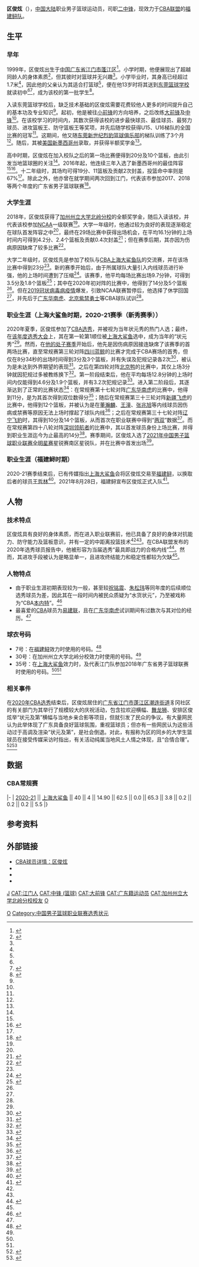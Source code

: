 {{Infobox basketball biography
| name= 区俊炫
| image = 
| number = 7
| position = [[二中锋|二中锋]]
| height_m = 2.06
| weight_kg = 105
| league = [[CBA|CBA]]
| team = 福建鲟
| birth_date = {{Birth date and age|1999|3|7}}
| birth_place = {{CHN}}[[广东省|广东省]][[江门市|江门市]][[蓬江区|蓬江区]]
| nationality = {{PRC}}
| high_school = {{Le|盟诺学校|Menaul School}}
| college = [[加州州立大学北岭分校|加州州立大学北岭分校]]（休学）
| draft_year = 2020
| draft_round = 1
| draft_pick = 1
| draft_team = [[上海大鲨鱼|上海大鲨鱼]]
| draft_league = CBA
| career_start = 2020
| years1 = [[2020-21年中国男子篮球职业联赛|2020–2021]]
| team1 = [[上海大鲨鱼|上海大鲨鱼]]
| years2 = [[2021-22年中国男子篮球职业联赛|2021]]–
| team2 = [[福建鲟|福建鲟]]
| highlights = 
}}

'''区俊炫'''（{{Bd|1999年|3月7日<ref>{{Cite news|author=高京|title=江门小伙成状元，龙狮摘下榜眼祝铭震|url=https://epaper.xkb.com.cn/view/1168612|date=2020-08-22|newspaper=[[新快报|新快报]]|pages=12|access-date=2021-05-23|archive-date=2021-05-23|archive-url=https://web.archive.org/web/20210523044919/https://epaper.xkb.com.cn/view/1168612|dead-url=no}}</ref>}}），[[中国大陆|中国大陆]]职业男子篮球运动员，司职[[二中锋|二中锋]]，现效力于[[CBA|CBA联盟]]的[[福建鲟|福建鲟队]]。

== 生平 ==
=== 早年 ===
1999年，区俊炫出生于[[中国|中国]][[广东省|广东省]][[江门市|江门市]][[蓬江区|蓬江区]]<ref name=intro_1>{{Cite news|author=罗霈|author2=区耀源、陈嘉辉|title=希望家乡球迷支持鼓励|url=http://dzb.jmrb.com:8080/jmrb/html/2020-08/14/content_598330.htm|date=2020-08-14|newspaper=江门日报|pages=A12|access-date=2021-04-07|archive-date=2021-04-12|archive-url=https://web.archive.org/web/20210412000523/http://dzb.jmrb.com:8080/jmrb/html/2020-08/14/content_598330.htm|dead-url=no}}</ref>。小学时期，他便展现出了超越同龄人的身体素质<ref name=intro_2>{{Cite news|author=皇智尧|title=“努力和坚持，收获更好的自己”|url=http://dzb.jmrb.com:8080/jmrb/html/2020-08/18/content_598612.htm|date=2020-08-18|newspaper=江门日报|pages=A04|access-date=2021-04-07|archive-date=2021-04-12|archive-url=https://web.archive.org/web/20210412000547/http://dzb.jmrb.com:8080/jmrb/html/2020-08/18/content_598612.htm|dead-url=no}}</ref>，但其彼时对篮球并无兴趣<ref name=intro_1/>。小学毕业时，其身高已经超过1.7米<ref name=intro_2/>，因此他的父亲认为其适合打篮球<ref name=intro_1/>，便在他13岁时将其送到[[东莞篮球学校|东莞篮球学校]]就读初中<ref name=intro_2/><ref name=intro_3>{{Cite news|author=陈卓栋|author2=谭耀广|title=状元大热门！江门小伙将征战CBA选秀|url=http://ep.ycwb.com/epaper/ywdf/html/2020-08/13/content_792_300429.htm|date=2020-08-13|newspaper=[[羊城晚报|羊城晚报]]|location=[[珠海|珠]][[中山市|中]][[江门|江]]|pages=A13|access-date=2021-04-07|archive-date=2021-04-11|archive-url=https://web.archive.org/web/20210411184450/http://ep.ycwb.com/epaper/ywdf/html/2020-08/13/content_792_300429.htm|dead-url=no}}</ref>，成为该校的第一批学生<ref name=intro_4>{{Cite news|author=李元春|title=起步晚起点高的状元秀|url=http://paper.xinmin.cn/html/xmwb/2020-08-22/10/78584.html|date=2020-08-22|newspaper=[[新民晚报|新民晚报]]|pages=10|access-date=2021-04-07|archive-date=2021-04-11|archive-url=https://web.archive.org/web/20210411184658/http://paper.xinmin.cn/html/xmwb/2020-08-22/10/78584.html|dead-url=no}}</ref>。

入读东莞篮球学校后，缺乏技术基础的区俊炫需要花费较他人更多的时间提升自己的基本功及专业知识<ref name=intro_2/>。起初，他是被往[[小前锋|小前锋]]的方向培养，之后改练[[大前锋|大前锋]]及[[中锋_(篮球)|中锋]]<ref name=intro_3/>。在该校学习的时间内，其数次获得该校的进步最快球员、最佳球员、最努力球员、进攻篮板王、防守篮板王等奖项，并先后随学校获得U15、U16梯队的全国比赛的冠军<ref name=intro_4/>。这期间，他又随[[东莞新世纪烈豹篮球俱乐部|东莞新世纪烈豹篮球俱乐部]]的梯队训练了3个月<ref name=intro_3/>。随后，其被[[美国|美国]][[新墨西哥州|新墨西哥州]]{{Le|盟诺学校|Menaul School}}录取，并获得半额奖学金<ref name=intro_2/>。

高中时期，区俊炫在加入校队之后的第一场比赛便得到20分及10个篮板，由此引发当地篮球圈的关注<ref name=intro_3/>。2016年起，他连续三年入选了新墨西哥州的最佳阵容<ref name=intro_2/><ref name=1st_rookie>{{Cite news|author=李元春|title=上海男篮状元签摘下区俊炫|url=http://paper.xinmin.cn/html/xmwb/2020-08-21/15/78508.html|date=2020-08-21|newspaper=[[新民晚报|新民晚报]]|pages=15|access-date=2021-04-07|archive-date=2021-04-11|archive-url=https://web.archive.org/web/20210411185205/http://paper.xinmin.cn/html/xmwb/2020-08-21/15/78508.html|dead-url=no}}</ref>。十二年级时，其场均可得19分、11篮板及贡献2次封盖，投篮命中率则是67%<ref name=1st_rookie/>。除此之外，他亦曾在就学期间两次回到江门，代表该市参加2017、2018等两个年度的广东省男子篮球联赛<ref>{{Cite news|author=黄维|title=广州队首战迎战江门队|url=https://gzdaily.dayoo.com/pc/html/2020-09/12/content_873_721045.htm|date=2020-09-12|newspaper=[[广州日报|广州日报]]|pages=8|access-date=2021-04-07|archive-date=2021-04-11|archive-url=https://web.archive.org/web/20210411185218/https://gzdaily.dayoo.com/pc/html/2020-09/12/content_873_721045.htm|dead-url=no}}</ref>。

=== 大学生涯 ===
2018年，区俊炫获得了[[加州州立大学北岭分校|加州州立大学北岭分校]]的全额奖学金，随后入读该校，并代表该校参加[[NCAA|NCAA]]一级联赛<ref name=intro_3/>。大学一年级时，他通过较为良好的表现逐渐稳定在球队首发阵容之中<ref name=intro_2/>，最终在29场比赛中获得出场机会，在平均16.1分钟的上场时间内可得到4.2分、2.4个篮板及贡献0.4次封盖<ref>{{Cite news|author=吴文俊|title=上海男篮状元签选中中锋区俊炫|url=http://epaper.zhoudaosh.com/html/2020-08/22/content_966698.html|date=2020-08-22|newspaper=[[新闻晨报|新闻晨报]]|pages=08|access-date=2021-04-07|archive-date=2021-04-11|archive-url=https://web.archive.org/web/20210411190015/http://epaper.zhoudaosh.com/html/2020-08/22/content_966698.html|dead-url=no}}</ref>；但在赛季后期，其亦因为伤病原因缺席了较多比赛<ref>{{Cite news|author=王镜宇、张逸之|editor=王梦|title=CBA状元秀区俊炫：联哥是偶像 希望有机会为国家队出战|url=http://www.xinhuanet.com/sports/2020-08/21/c_1126396945.htm|date=2020-08-21|agency=[[新华通讯社|新华通讯社]]|access-date=2021-04-07|archive-date=2021-04-11|archive-url=https://web.archive.org/web/20210411190117/http://www.xinhuanet.com/sports/2020-08/21/c_1126396945.htm|dead-url=no}}</ref>。

大学二年级时，区俊炫先是参加了校队与[[CBA|CBA]][[上海大鲨鱼|上海大鲨鱼队]]的交流赛，并在该场比赛中得到23分<ref name=intro_4/>。新的赛季开始后，由于所属球队大量引入内线球员进行补强，他的上场时间遭到了压缩<ref>{{Cite news|author=薛思佳|title=“喜提”区俊炫 大鲨鱼“状元签”|url=http://paper.xinmin.cn/html/dfsports/2020-08-24/A02/21310.html|date=2020-08-24|newspaper=[[东方体育日报|东方体育日报]]|pages=A2|access-date=2021-04-07|archive-date=2021-04-11|archive-url=https://web.archive.org/web/20210411190112/http://paper.xinmin.cn/html/dfsports/2020-08-24/A02/21310.html|dead-url=no}}</ref>。该赛季，他平均每场比赛出场9.7分钟，可得到3.5分及1.8个篮板<ref>{{Cite news|author=宋翔|author2=汪浩舟|title=区俊炫：把老乡易建联当成最大偶像|url=http://epaper.ynet.com/html/2020-08/22/content_359881.htm|date=2020-08-22|newspaper=[[北京青年报|北京青年报]]|pages=07|access-date=2021-04-07|archive-date=2021-04-11|archive-url=https://web.archive.org/web/20210411190126/http://epaper.ynet.com/html/2020-08/22/content_359881.htm|dead-url=no}}</ref>；其中在2020年初对阵{{Le|圣凯瑟琳大学 (加利福尼亚)|University of Saint Katherine|圣凯瑟琳大学}}的比赛中，他得到了14分及5个篮板<ref name=intro_1/>。但在[[2019冠状病毒病疫情|2019冠状病毒病疫情]]爆发，引致NCAA联赛暂停后，他选择了休学回国<ref name=intro_4/>，并先后于[[广东宏远篮球俱乐部|广东华南虎]]、[[北京紫禁勇士|北京紫禁勇士]]等CBA球队试训<ref name=intro_3/>。

=== 职业生涯（上海大鲨鱼时期，2020-21赛季（新秀赛季）） ===
2020年夏季，区俊炫参加了[[CBA选秀|CBA选秀]]，并被视为当年状元秀的热门人选；最终，在[[2020年CBA选秀|该年度选秀大会]]上，其在第一轮第1顺位被[[上海大鲨鱼|上海大鲨鱼]]选中，成为当年的“状元秀”<ref name=1st_rookie/>。然而，在[[2020-21年中国男子篮球职业联赛|他的处子赛季]]开始后，他先是因伤病原因接连缺席了该赛季的首两场比赛，直至常规赛第三轮对阵[[四川蓝鲸|四川蓝鲸]]的比赛才完成于CBA赛场的首秀，但仅在8分34秒的出场时间得到3分及3个篮板，并有失误及犯规记录各2次<ref>{{Cite news|author=吴文俊|title=靠拼还不够 磨合是关键|url=http://epaper.zhoudaosh.com/html/2020-11/05/content_994829.html|date=2020-10-19|newspaper=[[新闻晨报|新闻晨报]]|pages=12|access-date=2021-04-07|archive-date=2021-04-11|archive-url=https://web.archive.org/web/20210411190201/http://epaper.zhoudaosh.com/html/2020-11/05/content_994829.html|dead-url=no}}</ref>，被认为是未达到外界期望的表现<ref>{{Cite news|author=马锴、孙哲|editor=张安琪|title=CBA综合消息：北京击败深圳取新赛季首胜 江苏不敌广州遭遇三连败|url=http://www.xinhuanet.com/sports/2020-10/23/c_1126646084.htm|date=2020-10-23|agency=[[新华通讯社|新华通讯社]]|access-date=2021-04-08|archive-date=2021-04-11|archive-url=https://web.archive.org/web/20210411190233/http://www.xinhuanet.com/sports/2020-10/23/c_1126646084.htm|dead-url=no}}</ref>。之后在第四轮对阵[[北京鸭首钢篮球俱乐部|北京鸭]]的比赛中，其仅上场3分钟就因犯规过多被教练换下<ref>{{Cite news|author=薛思佳|title=大鲨鱼末节崩盘，状元没打出水平|url=http://paper.xinmin.cn/html/dfsports/2020-10-26/A02/22984.html|date=2020-10-26|newspaper=[[东方体育日报|东方体育日报]]|pages=A2|access-date=2021-04-08|archive-date=2021-04-11|archive-url=https://web.archive.org/web/20210411190326/http://paper.xinmin.cn/html/dfsports/2020-10-26/A02/22984.html|dead-url=no}}</ref>。第一阶段结束后，他在平均每场12.8分钟的上场时间内仅能得到4.6分及1.9个篮板，并有3.2次犯规记录<ref>{{Cite news|author=柏栗|editor=谭皓天|title=场均4分2板3犯！状元发文自勉：认识差距 继续补足|url=https://sports.163.com/20/1114/20/FRE1P5160005877V.html|date=2020-11-14|website=网易体育|publisher=[[网易|网易]]|access-date=2021-04-08}}</ref>。进入第二阶段后，其逐渐达到了正常的比赛状态<ref>{{Cite news|author=薛思佳|title=四连败 空有鲨气|url=http://paper.xinmin.cn/html/dfsports/2020-12-11/A09/24234.html|date=2020-12-11|newspaper=[[东方体育日报|东方体育日报]]|pages=A9|access-date=2021-04-08|archive-date=2021-04-11|archive-url=https://web.archive.org/web/20210411190629/http://paper.xinmin.cn/html/dfsports/2020-12-11/A09/24234.html|dead-url=no}}</ref>：在常规赛第十七轮对阵[[广东宏远篮球俱乐部|广东华南虎]]的比赛中，他得到11分，是为其首次得到双位数得分<ref>{{Cite news|author=香脆面|editor=乔元雷|title=44分大胜！广东屠上海获3连胜 马尚27分弗神16分|url=https://sports.163.com/20/1212/14/FTLEH50Q0005877V.html|date=2020-12-12|website=网易体育|publisher=[[网易|网易]]|access-date=2021-04-08}}</ref>；随后在常规赛第三十三轮对阵[[新疆飞虎|新疆飞虎]]的比赛中，他得到12个篮板，并被认为是在[[董瀚麟|董瀚麟]]、[[王潼|王潼]]、[[张兆旭|张兆旭]]等内线球员因伤病或禁赛等原因无法上场时撑起了球队内线<ref>{{Cite news|author=李元春|title=大鲨鱼缺大外援|url=http://paper.xinmin.cn/html/xmwb/2021-01-24/11/94091.html|date=2021-01-24|newspaper=[[新民晚报|新民晚报]]|pages=11|access-date=2021-04-08|archive-date=2021-04-12|archive-url=https://web.archive.org/web/20210412000059/http://paper.xinmin.cn/html/xmwb/2021-01-24/11/94091.html|dead-url=no}}</ref>；之后在常规赛第三十七轮对阵[[辽宁飞豹|辽宁飞豹]]时，其得到10分及14个篮板，从而首次在职业联赛中得到“[[两双|两双]]”数据<ref name=double-double>{{Cite news|author=李元春|title=是时候锻炼新人了|url=http://paper.xinmin.cn/html/xmwb/2021-02-01/14/95132.html|date=2021-02-01|newspaper=[[新民晚报|新民晚报]]|pages=14|access-date=2021-04-08|archive-date=2021-04-12|archive-url=https://web.archive.org/web/20210412000029/http://paper.xinmin.cn/html/xmwb/2021-02-01/14/95132.html|dead-url=no}}</ref>。而在常规赛第四十八轮对阵[[深圳领航者|深圳领航者]]的比赛中，其以首发球员身份上场比赛，并得到职业生涯迄今为止最高的14分<ref>{{Cite news|author=赵不传|editor=谭皓天|title=弗神缺阵上海惨败深圳 沈梓捷19+13卢艺文26分|url=https://www.163.com/sports/article/G5VE79FF0005877V.html|date=2021-03-25|publisher=[[网易|网易]]|access-date=2021-04-08|archive-date=2021-04-11|archive-url=https://web.archive.org/web/20210411235955/https://www.163.com/sports/article/G5VE79FF0005877V.html|dead-url=no}}</ref>。赛季期间，区俊炫入选了[[2021年中国男子篮球职业联赛全明星赛|2021年中国男子篮球职业联赛全明星赛]]星锐赛南区星锐队，并在比赛中首发出场<ref>{{Cite news|author=张旭东|editor=王梦|title=CBA全明星周末星锐挑战赛：北区惜败对手 张镇麟荣膺MVP|url=http://www.xinhuanet.com/sports/2021-03/21/c_1127236579.htm|date=2021-03-21|agency=[[新华通讯社|新华通讯社]]|access-date=2021-04-08|archive-date=2021-06-06|archive-url=https://web.archive.org/web/20210606155017/http://www.xinhuanet.com/sports/2021-03/21/c_1127236579.htm|dead-url=no}}</ref>。

=== 职业生涯（福建鲟时期） ===
2020-21赛季结束后，已有传媒指出[[上海大鲨鱼|上海大鲨鱼]]会将区俊炫交易至[[福建鲟|福建鲟]]，以换取后者的球员[[王哲林|王哲林]]<ref>{{Cite news|author=薛思佳|title=王者风范|url=http://paper.xinmin.cn/html/dfsports/2021-06-25/A10/29197.html|date=2021-06-25|newspaper=[[东方体育日报|东方体育日报]]|pages=A10|access-date=2021-07-19|archive-date=2021-07-06|archive-url=https://web.archive.org/web/20210706223027/https://paper.xinmin.cn/html/dfsports/2021-06-25/A10/29197.html}}</ref>。2021年8月28日，福建鲟宣布区俊炫正式入队<ref>{{Cite news|author=林小杰|title=福建浔兴俱乐部新赛季迎“双状元”时代|url=http://www.jjjjb.com.cn/pc/con/202108/30/content_107118.html|date=2021-08-30|newspaper=晋江经济报|pages=7|access-date=2021-09-06|archive-date=2021-09-06|archive-url=https://web.archive.org/web/20210906073141/http://www.jjjjb.com.cn/pc/con/202108/30/content_107118.html}}</ref>。

== 人物 ==
=== 技术特点 ===
区俊炫具有良好的身体素质，而在进入职业联赛前，他已具备了良好的身体对抗能力、防守能力及篮板意识，并有一定的中距离投篮技术<ref name=intro_3/><ref name=intro_4/>。在CBA联盟发布的2020年选秀球员报告中，他被形容为当届选秀“最具即战力的合格内线”<ref>{{Cite news|author=肖世尧、张逸之|editor=吉戎昊|title=2020年CBA选秀大会泉州举行 区俊炫当选“状元秀”|url=http://www.xinhuanet.com/sports/2020-08/21/c_1126398340.htm|date=2020-08-21|agency=[[新华通讯社|新华通讯社]]|access-date=2021-04-08|archive-date=2021-06-08|archive-url=https://web.archive.org/web/20210608150511/http://www.xinhuanet.com/sports/2020-08/21/c_1126398340.htm|dead-url=no}}</ref>。然而，其进攻手段被认为是略显单一，且进攻终结能力和稳定性都较为欠缺<ref name=intro_4/>。

=== 人物特点 ===
* 由于职业生涯初期表现较为一般，甚至较[[祝铭震|祝铭震]]、[[朱松玮|朱松玮]]等同年度的后续顺位选秀球员为差，因此其在一段时间内被民众质疑为“水货状元”，乃至被戏称为“CBA[[安东尼·本内特|本内特]]”。<ref>{{Cite news|author=纳信|editor=蒲垚磊、张艳|title=纵观CBA｜胡明轩、张镇麟横空出世，年轻人真的打出来了|url=https://www.thepaper.cn/newsDetail_forward_9722546|date=2020-10-27|publisher=[[澎湃新闻|澎湃新闻]]|access-date=2021-04-08|archive-date=2021-04-11|archive-url=https://web.archive.org/web/20210411232957/https://www.thepaper.cn/newsDetail_forward_9722546|dead-url=no}}</ref>
* 最喜爱的[[CBA|CBA]]球员为[[易建联|易建联]]，且在[[广东宏远篮球俱乐部|广东华南虎]]试训期间有过数次与其对位的经历。<ref name=intro_3/>

=== 球衣号码 ===
* 7号：在[[福建鲟|福建鲟]]效力时使用的号码。<ref>{{Cite web|author=篮球天天看|title=福建男篮官宣：区俊炫、潘威正式加盟球队|url=https://v.zhibo.tv/detail/headerline/1052096.html|date=2021-08-28|publisher=新传宽频·中国体育直播TV|access-date=2021-08-29|archive-date=2021-08-29|archive-url=https://web.archive.org/web/20210829030156/https://v.zhibo.tv/detail/headerline/1052096.html}}</ref>
* 30号：在加州州立大学北岭分校效力时使用的号码。<ref name=intro_2/>
* 35号：在[[上海大鲨鱼|上海大鲨鱼]]效力时，及代表江门队参加2018年广东省男子篮球联赛时使用的号码。<ref name=intro_3/><ref name=double-double/>

=== 相关事件 ===
在[[2020年CBA选秀|2020年CBA选秀]]结束后，区俊炫居住的[[广东省|广东省]][[江门市|江门市]][[蓬江区|蓬江区]][[潮连街道|潮连街道]]豸冈社区的有关部门为其举行了规模较大的庆祝活动，包含拉欢迎横幅、[[舞狮|舞龙狮]]、安排区俊炫举“状元及第”横幅与当地乡亲合影等项目，但就引发了民众的争议。有大量网民认为此举体现了广东具备良好篮球氛围，重视篮球员；但亦有一些网民认为这些活动过于高调及渲染“状元及第”，是社会倒退。对此，有报称为区的同乡的大学生篮球员在接受传媒采访时指出，有关活动纯属当地风土人情之体现，且“合情合理”。<ref>{{Cite news|author=皇智尧|title=CBA选秀状元区俊炫回乡分享喜悦|url=http://dzb.jmrb.com:8080/jmrb/html/2020-08/24/content_599028.htm|date=2020-08-24|newspaper=江门日报|pages=A02|access-date=2020-08-29|archive-date=2022-04-17|archive-url=https://web.archive.org/web/20220417000520/http://dzb.jmrb.com:8080/jmrb/html/2020-08/24/content_599028.htm}}</ref><ref>{{Cite news|author=何鹏楠|editor=杨方毅|title=CBA选秀“状元”高调还乡引争议！“状元及第”横匾亮了……|url=https://static.cdsb.com/micropub/Articles/202008/49f371990c0a2352a085d8edbfc29510.html|date=2020-08-25|publisher=[[成都商报|成都商报]]·[[红星新闻|红星新闻]]|access-date=2020-08-29|archive-date=2021-01-31|archive-url=https://web.archive.org/web/20210131182558/https://static.cdsb.com/micropub/Articles/202008/49f371990c0a2352a085d8edbfc29510.html}}</ref>

== 数据 ==
=== CBA常规赛 ===
{{NBA player statistics start}}
|-
| [[2020-21年中国男子篮球职业联赛|2020-21]] || [[上海大鲨鱼|上海大鲨鱼]] || 40 || 4 || 14.90 || 62.5 || 0.0 || 65.3 || 3.8 || 0.2 || 0.2 || 0.2 || 5.5
|}

== 参考资料 ==
{{Reflist|2}}

== 外部链接 ==
* [https://www.cbaleague.com/#/data/playerData/detail/100042969 CBA球员详情：区俊炫] {{Wayback|url=https://www.cbaleague.com/#/data/playerData/detail/100042969 |date=20200817211410 }}
* [http://stats.ncaa.org/player/game_by_game?game_sport_year_ctl_id=15061&org_id=101&stats_player_seq=2080479 {{Lang|en|NCAA Statistics: Michael Ou}}]
* {{Basketball-reference|Junxuan Qu|区俊炫}}
* {{Sinaweibo|6461798361}}

{{Navboxes|list=
{{2020年CBA选秀}}
{{中国男子篮球职业联赛选秀状元}}
}}
[[CAT:区姓|J]]
[[CAT:江门人|CAT:江门人]]
[[CAT:中锋_(篮球)|CAT:中锋 (篮球)]]
[[CAT:大前锋|CAT:大前锋]]
[[CAT:广东籍运动员|CAT:广东籍运动员]]
[[CAT:加州州立大学北岭分校校友|CAT:加州州立大学北岭分校校友]]
[[Category:上海大鲨鱼队球员|O]]
[[CAT:福建鲟队球员|O]]
[[Category:中国男子篮球职业联赛选秀状元|Category:中国男子篮球职业联赛选秀状元]]